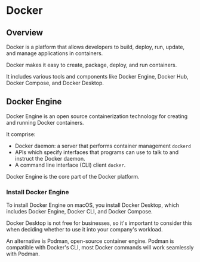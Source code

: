 # Docker

## Overview

Docker is a platform that allows developers to build, deploy, run, update, and manage applications in containers.

Docker makes it easy to create, package, deploy, and run containers.

It includes various tools and components like Docker Engine, Docker Hub, Docker Compose, and Docker Desktop.


## Docker Engine

Docker Engine is an open source containerization technology for creating and running Docker containers.

It comprise:
- Docker daemon: a server that performs container management `dockerd`
- APIs which specify interfaces that programs can use to talk to and instruct the Docker daemon.
- A command line interface (CLI) client `docker`.

Docker Engine is the core part of the Docker platform.


### Install Docker Engine

To install Docker Engine on macOS, you install Docker Desktop, which includes Docker Engine, Docker CLI, and Docker Compose.

Docker Desktop is not free for businesses, so it's important to consider this when deciding whether to use it into your company's workload.

An alternative is Podman, open-source container engine. Podman is compatible with Docker's CLI, most Docker commands will work seamlessly with Podman.
